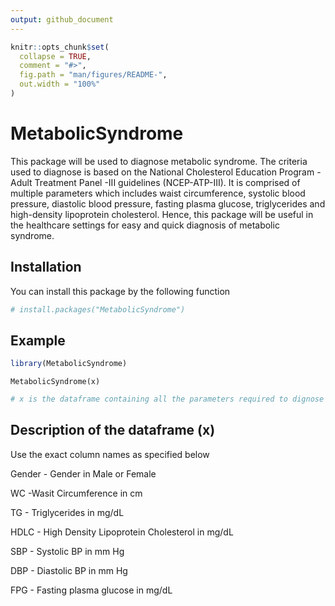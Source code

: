 ```yaml
---
output: github_document
---
```


<!-- README.md is generated from README.Rmd. Please edit that file -->

```r
knitr::opts_chunk$set(
  collapse = TRUE,
  comment = "#>",
  fig.path = "man/figures/README-",
  out.width = "100%"
)
```

# MetabolicSyndrome

<!-- badges: start -->
<!-- badges: end -->

This package will be used to diagnose metabolic syndrome. The criteria used to diagnose is based on the National Cholesterol Education Program - Adult Treatment Panel -III guidelines (NCEP-ATP-III). It is comprised of multiple parameters which includes waist circumference, systolic blood pressure, diastolic blood pressure, fasting plasma glucose, triglycerides and high-density lipoprotein cholesterol. Hence, this package will be useful in the healthcare settings for easy and quick diagnosis of metabolic syndrome. 

## Installation

You can install this package by the following function

``` r
# install.packages("MetabolicSyndrome")
```

## Example


```r
library(MetabolicSyndrome)
```



```
MetabolicSyndrome(x)
```

```r
# x is the dataframe containing all the parameters required to dignose metabolic syndrome.
```

## Description of the dataframe (x)

Use the exact column names as specified below

Gender - Gender in Male or Female

WC -Wasit Circumference in cm

TG - Triglycerides in mg/dL

HDLC - High Density Lipoprotein Cholesterol in mg/dL

SBP - Systolic BP in mm Hg

DBP - Diastolic BP in mm Hg

FPG - Fasting plasma glucose in mg/dL

